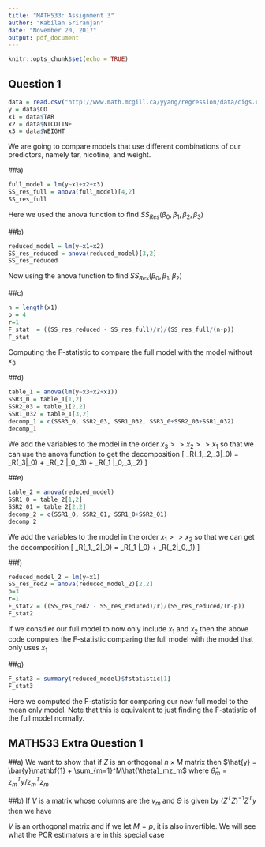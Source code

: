```yaml
---
title: "MATH533: Assignment 3"
author: "Kabilan Sriranjan"
date: "November 20, 2017"
output: pdf_document
---
```


```r
knitr::opts_chunk$set(echo = TRUE)
```

## Question 1

```r
data = read.csv("http://www.math.mcgill.ca/yyang/regression/data/cigs.csv" , header=TRUE)
y = data$CO
x1 = data$TAR
x2 = data$NICOTINE
x3 = data$WEIGHT
```
We are going to compare models that use different combinations of our predictors, namely tar, nicotine, and weight.


##a)
```r
full_model = lm(y~x1+x2+x3)
SS_res_full = anova(full_model)[4,2]
SS_res_full
```
Here we used the anova function to find $SS_{Res}(\beta_0,\beta_1,\beta_2,\beta_3)$


##b)
```r
reduced_model = lm(y~x1+x2)
SS_res_reduced = anova(reduced_model)[3,2]
SS_res_reduced
```
Now using the anova function to find $SS_{Res}(\beta_0,\beta_1,\beta_2)$


##c)
```r
n = length(x1)
p = 4
r=1
F_stat  = ((SS_res_reduced - SS_res_full)/r)/(SS_res_full/(n-p))
F_stat
```
Computing the F-statistic to compare the full model with the model without $x_3$


##d)
```r
table_1 = anova(lm(y~x3+x2+x1))
SSR3_0 = table_1[1,2]
SSR2_03 = table_1[2,2]
SSR1_032 = table_1[3,2]
decomp_1 = c(SSR3_0, SSR2_03, SSR1_032, SSR3_0+SSR2_03+SSR1_032)
decomp_1
```
We add the variables to the model in the order $x_3>>x_2>>x_1$ so that we can use the anova function to get the decomposition 
\[
\overline{SS}_R(\beta_1,\beta_2,\beta_3|\beta_0) = \overline{SS}_R(\beta_3|\beta_0) + \overline{SS}_R(\beta_2 |\beta_0,\beta_3) + \overline{SS}_R(\beta_1 |\beta_0,\beta_3,\beta_2)
\]


##e)
```r
table_2 = anova(reduced_model)
SSR1_0 = table_2[1,2]
SSR2_01 = table_2[2,2]
decomp_2 = c(SSR1_0, SSR2_01, SSR1_0+SSR2_01)
decomp_2
```
We add the variables to the model in the order $x_1>>x_2$ so that we can get the decomposition 
\[
\overline{SS}_R(\beta_1,\beta_2|\beta_0) = \overline{SS}_R(\beta_1 |\beta_0) + \overline{SS}_R(\beta_2|\beta_0,\beta_1)
\]


##f)
```r
reduced_model_2 = lm(y~x1)
SS_res_red2 = anova(reduced_model_2)[2,2]
p=3
r=1
F_stat2 = ((SS_res_red2 - SS_res_reduced)/r)/(SS_res_reduced/(n-p))
F_stat2
```
If we consdier our full model to now only include $x_1$ and $x_2$ then the above code computes the F-statistic comparing the full model with the model that only uses $x_1$


##g)
```r
F_stat3 = summary(reduced_model)$fstatistic[1]
F_stat3
```
Here we computed the F-statistic for comparing our new full model to the mean only model. Note that this is equivalent to just finding the F-statistic of the full model normally.


## MATH533 Extra Question 1

##a)
We want to show that if $Z$ is an orthogonal $n \times M$ matrix then $\hat{y} = \bar{y}\mathbf{1} + \sum_{m=1}^M\hat{\theta}_mz_m$ where $\hat{\theta}_m = z_m^Ty/z_m^Tz_m$
\begin{align*}
\hat{y} &= \mathbf{Z(Z^TZ)^{-1}Z^T}y \\
&= \mathbf{Z}\Bigg(\begin{bmatrix} z_0 \\ \vdots \\ z_M \end{bmatrix}\begin{bmatrix} z_0 & ... & z_M \end{bmatrix}\Bigg)^{-1}\begin{bmatrix} z_0 \\ \vdots \\ z_M\end{bmatrix}\begin{bmatrix} y_1 \\ \vdots \\ y_n \end{bmatrix} \\
&= \mathbf{Z}\begin{bmatrix} z_0^Tz_0 & ... & z_0^Tz_j & ... & z_0^Tz_M \\ \vdots & & \vdots & & \vdots \\ z_i^Tz_0 & ... & z_i^Tz_j & ... & z_i^Tz_M \\ \vdots & & \vdots & & \vdots \\ z_M^Tz_0 & ... & z_M^Tz_j & ... & z_M^Tz_M \end{bmatrix}^{-1}\begin{bmatrix} z_0^Ty \\ \vdots \\ z_M^Ty\end{bmatrix} \\
&= \mathbf{Z}\begin{bmatrix} z_0^Tz_0 & & \mathbf{0} \\  & ... & \\ \mathbf{0} & & z_M^Tz_M \end{bmatrix}^{-1}\begin{bmatrix} z_0^Ty \\ \vdots \\ z_M^Ty\end{bmatrix} (orthogonality) \\
&= \mathbf{Z}\begin{bmatrix} \mathbf{1}^T\mathbf{1} & & \mathbf{0} \\  & ... & \\ \mathbf{0} & & z_M^Tz_M \end{bmatrix}^{-1}\begin{bmatrix} \mathbf{1}^Ty \\ \vdots \\ z_M^Ty\end{bmatrix} \\
&= \mathbf{Z}\begin{bmatrix} n & & \mathbf{0} \\  & ... & \\ \mathbf{0} & & z_M^Tz_M\end{bmatrix}^{-1}\begin{bmatrix} \sum_{i=1}^ny_i \\ \vdots \\ z_m^Ty\end{bmatrix} \\
&= \mathbf{Z}\begin{bmatrix} \frac{1}{n} & & \mathbf{0} \\  & ... & \\ \mathbf{0} & & \frac{1}{z_M^Tz_M}\end{bmatrix}\begin{bmatrix} \sum_{i=1}^ny_i\\ \vdots \\ z_M^Ty\end{bmatrix} \\
&= \mathbf{Z}\begin{bmatrix} \bar{y} \\ z_1^Ty/z_1^Tz_1 \\ \vdots \\ z_M^Ty/z_M^Tz_M \end{bmatrix} \\
&= \mathbf{Z}\begin{bmatrix} \bar{y} \\ \hat{\theta}_1 \\ \vdots \\ \hat{\theta}_M \end{bmatrix} \\
&= \begin{bmatrix} \mathbf{1} & z_1 & ... & z_M \end{bmatrix} \begin{bmatrix} \bar{y} \\ \hat{\theta}_1 \\ \vdots \\ \hat{\theta}_M \end{bmatrix} \\
&= \bar{y}\mathbf{1} + \sum_{m=1}^M\hat{\theta}_mz_m \\
\end{align*}

##b)
If $V$ is a matrix whose columns are the $v_m$ and $\Theta$ is given by $(Z^TZ)^{-1}Z^Ty$ then we have
\begin{align*}
\mathbf{X}\hat{\beta}^{pcr}(M) &= \mathbf{Z}\Theta \\
\mathbf{X}\hat{\beta}^{pcr}(M) &= \mathbf{X}V\Theta \\
\hat{\beta}^{pcr}(M) &= V\Theta \\
\hat{\beta}^{pcr}(M) &= \begin{bmatrix} v_1 & ... & v_M \end{bmatrix}\begin{bmatrix}\theta_1 \\ \vdots \\ \theta_M \end{bmatrix} \\
\hat{\beta}^{pcr}(M) &= \begin{bmatrix} \sum_{i=1}^MV_{i1}\theta_i \\ \vdots \\ \sum_{i=1}^MV_{iM}\theta_M \end{bmatrix} \\
\hat{\beta}^{pcr}(M) &= \sum_{i=1}^M\begin{bmatrix}V_{i1}\theta_i \\ \vdots \\ V_{iM}\theta_i\end{bmatrix} \\
\hat{\beta}^{pcr}(M) &= \sum_{m=1}^M\hat{\theta}_mv_m \\
\end{align*}

$V$ is an orthogonal matrix and if we let $M=p$, it is also invertible. We will see what the PCR estimators are in this special case
\begin{align*}
\hat{\beta}^{pcr}(p) &= V\Theta \\
&= V(\mathbf{Z}^T\mathbf{Z})^{-1}\mathbf{Z}^Ty \\
&= V((\mathbf{X}V)^T\mathbf{X}V)^{-1}(\mathbf{X}V)^Ty \\
&= V(V^T\mathbf{X}^T\mathbf{X}V)^{-1}V^T\mathbf{X}^Ty \\
&= VV^{-1}(\mathbf{X}^T\mathbf{X})^{-1}(V^T)^{-1}V^T\mathbf{X}^Ty \\
&= (\mathbf{X}^T\mathbf{X})^{-1}\mathbf{X}^Ty \\
&= \hat{\beta}^{ls}
\end{align*}
